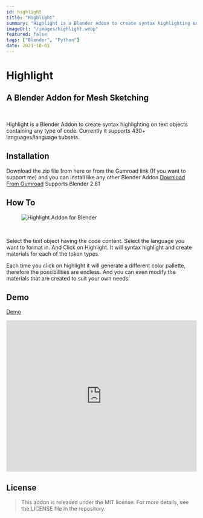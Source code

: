 ```yaml
---
id: highlight
title: "Highlight"
summary: "Highlight is a Blender Addon to create syntax highlighting on text objects containing any type of code."
imageUrl: "/images/highlight.webp"
featured: false
tags: ["Blender", "Python"]
date: 2021-10-01
---
```

# Highlight

## A Blender Addon for Mesh Sketching
<br/>

Highlight is a Blender Addon to create syntax highlighting on text objects containing any type of code.
Currently it supports 430+ languages/language subsets.

## Installation

Download the zip file from here or from the Gumroad link (If you want to support me) and you can install like any other Blender Addon
[Download From Gumroad](https://gumroad.com/l/ZwCaB)
Supports Blender 2.81

## How To

<figure class="image">
  <img  src="https://raw.githubusercontent.com/sreerajr000/Highlight/master/images/highlight.png" alt="Highlight Addon for Blender"/>
</figure>
<br/>

Select the text object having the code content.
Select the language you want to format in.
And Click on Highlight. It will syntax highlight and create materials for each of the token types.

Each time you click on highlight it will generate a different color pallette, therefore the possibilities are endless.
And you can even modify the materials that are created to suit your own needs.

## Demo

[Demo](https://www.youtube.com/watch?v=5VMk2yTusoA)

<iframe  width="100%" height="400" src="https://www.youtube.com/embed/5VMk2yTusoA?si=vFs6mVaSIUbNxewn" title="YouTube video player" frameborder="0" allow="accelerometer; autoplay; clipboard-write; encrypted-media; gyroscope; picture-in-picture; web-share" referrerpolicy="strict-origin-when-cross-origin" allowfullscreen></iframe>

## License

> This addon is released under the MIT license. For more details, see the LICENSE file in the repository.


